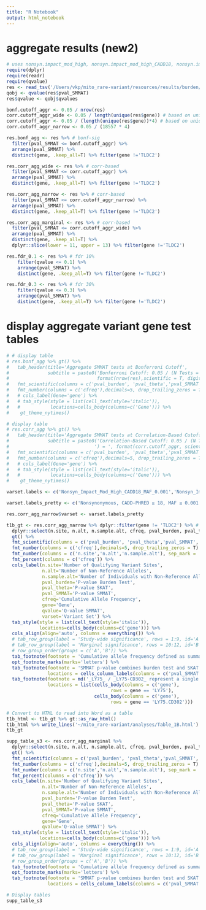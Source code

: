 ```yaml
---
title: "R Notebook"
output: html_notebook
---
```


# aggregate results (new2)
```r
# uses nonsyn.impact_mod_high, nonsyn.impact_mod_high_CADD18, nonsyn.impact_high_pLOF variant sets
require(dplyr)
require(readr)
require(qvalue)
res <- read_tsv('/Users/vkp/mito_rare-variant/resources/results/burden/res.all.nonsyn.impact_mod_high_plus_nonsyn.impact_mod_high_CADD18_plus_nonsyn.impact_high_pLOF.txt')
qobj <- qvalue(res$pval_SMMAT)
res$qvalue <- qobj$qvalues

bonf.cutoff_aggr <- 0.05 / nrow(res)
corr.cutoff_aggr_wide <- 0.05 / length(unique(res$gene)) # based on unique cadd 18 0.001 genes tested at cfreq >= 0.0001
corr.cutoff_aggr <- 0.05 / (length(unique(res$gene))*4) # based on unique cadd 18 0.001 genes tested at cfreq >= 0.0001
corr.cutoff_aggr_narrow <- 0.05 / (18557 * 4)

res.bonf_agg <- res %>% # bonf-sig
  filter(pval_SMMAT <= bonf.cutoff_aggr) %>% 
  arrange(pval_SMMAT) %>% 
  distinct(gene, .keep_all=T) %>% filter(gene !='TLDC2')

res.corr_agg_wide <- res %>% # corr-based
  filter(pval_SMMAT <= corr.cutoff_aggr) %>% 
  arrange(pval_SMMAT) %>% 
  distinct(gene, .keep_all=T) %>% filter(gene !='TLDC2')

res.corr_agg_narrow <- res %>% # corr-based
  filter(pval_SMMAT <= corr.cutoff_aggr_narrow) %>% 
  arrange(pval_SMMAT) %>% 
  distinct(gene, .keep_all=T) %>% filter(gene !='TLDC2')

res.corr_agg_marginal <- res %>% # corr-based
  filter(pval_SMMAT <= corr.cutoff_aggr_wide) %>% 
  arrange(pval_SMMAT) %>% 
  distinct(gene, .keep_all=T) %>% 
  dplyr::slice(lower = 11, upper = 13) %>% filter(gene !='TLDC2')

res.fdr_0.1 <- res %>% # fdr 10%
    filter(qvalue <= 0.1) %>% 
    arrange(pval_SMMAT) %>% 
    distinct(gene, .keep_all=T) %>% filter(gene !='TLDC2')

res.fdr_0.3 <- res %>% # fdr 30%
    filter(qvalue <= 0.3) %>% 
    arrange(pval_SMMAT) %>% 
    distinct(gene, .keep_all=T) %>% filter(gene !='TLDC2')
```

# display aggregate variant gene test tables
```r
# # display table
# res.bonf_agg %>% gt() %>%
#   tab_header(title='Aggregate SMMAT tests at Bonferroni Cutoff', 
#              subtitle = paste0('Bonferroni Cutoff: 0.05 / (N Tests = ', 
#                                format(nrow(res),scientific = T, digits = 2), ') = ', format(bonf.cutoff_aggr, scientific=T, digits = 2))) %>%
#   fmt_scientific(columns = c('pval_burden', 'pval_theta','pval_SMMAT','qvalue'), decimals = 2) %>%
#   fmt_number(columns = c('cfreq'),decimals=5, drop_trailing_zeros = T) %>%
#   # cols_label(Gene='gene') %>%
#   # tab_style(style = list(cell_text(style='italic')),
#   #           locations=cells_body(columns=c('Gene'))) %>% 
#    gt_theme_nytimes()

# display table
# res.corr_agg %>% gt() %>%
#   tab_header(title='Aggregate SMMAT tests at Correlation-Based Cutoff', 
#              subtitle = paste0('Correlation-Based Cutoff: 0.05 / (N Tests = 18,255 genes', 
#                               ') = ', format(corr.cutoff_aggr, scientific=T, digits = 2))) %>%
#   fmt_scientific(columns = c('pval_burden', 'pval_theta','pval_SMMAT','qvalue'), decimals = 2) %>%
#   fmt_number(columns = c('cfreq'),decimals=5, drop_trailing_zeros = T) %>%
#   # cols_label(Gene='gene') %>%
#   # tab_style(style = list(cell_text(style='italic')),
#   #           locations=cells_body(columns=c('Gene'))) %>% 
#    gt_theme_nytimes()

varset.labels <- c('Nonsyn_Impact_Mod_High_CADD18_MAF_0.001','Nonsyn_Impact_Mod_High_CADD18_MAF_0.0001','Nonsyn_Impact_Mod_High_MAF_0.01','Nonsyn_Impact_Mod_High_CADD18_MAF_0.001','Nonsyn_Impact_Mod_High_MAF_0.01','Nonsyn_Impact_Mod_High_MAF_0.01','Nonsyn_Impact_Mod_High_MAF_0.01','Nonsyn_Impact_Mod_High_CADD18_MAF_0.01','Nonsyn_Impact_Mod_High_MAF_0.01')

varset.labels_pretty <- c('Nonsynonymous, CADD-PHRED ≥ 18, MAF ≤ 0.001', 'Nonsynonymous, CADD-PHRED ≥ 18, MAF ≤ 0.0001', 'Nonsynonymous, MAF ≤ 0.01', 'Nonsynonymous, CADD-PHRED ≥ 18, MAF ≤ 0.001', 'Nonsynonymous, MAF ≤ 0.01', 'Nonsynonymous, MAF ≤ 0.01', 'Nonsynonymous, MAF ≤ 0.01', 'Nonsynonymous, CADD-PHRED ≥ 18, MAF ≤ 0.01', 'Nonsynonymous, MAF ≤ 0.01')

res.corr_agg_narrow$varset <- varset.labels_pretty

t1b_gt <- res.corr_agg_narrow %>% dplyr::filter(gene != 'TLDC2') %>% # remove false-positive
  dplyr::select(n.site, n.alt, n.sample.alt, cfreq, pval_burden, pval_theta, pval_SMMAT, qvalue, gene, varset) %>% 
  gt() %>%
  fmt_scientific(columns = c('pval_burden', 'pval_theta','pval_SMMAT','qvalue'), decimals = 2) %>%
  fmt_number(columns = c('cfreq'),decimals=5, drop_trailing_zeros = T) %>%
  fmt_number(columns = c('n.site','n.alt','n.sample.alt'), sep_mark = ',', decimals = 0) %>% 
  fmt_percent(columns = c('cfreq')) %>% 
  cols_label(n.site='Number of Qualifying Variant Sites',
             n.alt='Number of Non-Reference Alleles',
             n.sample.alt='Number of Individuals with Non-Reference Alleles',
             pval_burden='P-value Burden Test',
             pval_theta='P-value SKAT',
             pval_SMMAT='P-value SMMAT',
             cfreq='Cumulative Allele Frequency',
             gene='Gene',
             qvalue='Q-value SMMAT',
             varset='Variant Set') %>% 
  tab_style(style = list(cell_text(style='italic')),
            locations=cells_body(columns=c('gene'))) %>% 
  cols_align(align='auto', columns = everything()) %>% 
  # tab_row_group(label = 'Study-wide significance', rows = 1:9, id='A') %>% 
  # tab_row_group(label = 'Marginal significance', rows = 10:12, id='B') %>% 
  # row_group_order(groups = c('A','B')) %>% 
  tab_footnote(footnote = 'Cumulative allele frequency defined as summation of non-reference allele frequencies for all qualifying variant sites in gene', locations = cells_column_labels(columns = c('cfreq'))) %>% 
  opt_footnote_marks(marks='letters') %>% 
  tab_footnote(footnote = 'SMMAT p-value combines burden test and SKAT in a single p-value from chi-squared distribution with 4 degrees of freedom',
               locations = cells_column_labels(columns = c('pval_SMMAT'))) %>% 
  tab_footnote(footnote = md('_LY75_ / _LY75-CD302_ represent a single naturally occurring readthrough locus producing a single fusion protein'),
               locations = list(cells_body(columns = c('gene'),
                                      rows = gene == 'LY75'),
                                cells_body(columns = c('gene'),
                                      rows = gene == 'LY75.CD302')))

# Convert to HTML to read into Word as a table
t1b_html <- t1b_gt %>% gt::as_raw_html()
t1b_html %>% write_lines('~/mito_rare-variant/analyses/Table_1B.html')
t1b_gt
```


```r
supp_table_s3 <- res.corr_agg_marginal %>% 
  dplyr::select(n.site, n.alt, n.sample.alt, cfreq, pval_burden, pval_theta, pval_SMMAT, qvalue, gene) %>% 
  gt() %>%
  fmt_scientific(columns = c('pval_burden', 'pval_theta','pval_SMMAT','qvalue'), decimals = 2) %>%
  fmt_number(columns = c('cfreq'),decimals=5, drop_trailing_zeros = T) %>%
  fmt_number(columns = c('n.site','n.alt','n.sample.alt'), sep_mark = ',', decimals = 0) %>% 
  fmt_percent(columns = c('cfreq')) %>% 
  cols_label(n.site='Number of Qualifying Variant Sites',
             n.alt='Number of Non-Reference Alleles',
             n.sample.alt='Number of Individuals with Non-Reference Alleles',
             pval_burden='P-value Burden Test',
             pval_theta='P-value SKAT',
             pval_SMMAT='P-value SMMAT',
             cfreq='Cumulative Allele Frequency',
             gene='Gene',
             qvalue='Q-value SMMAT') %>% 
  tab_style(style = list(cell_text(style='italic')),
            locations=cells_body(columns=c('gene'))) %>% 
  cols_align(align='auto', columns = everything()) %>% 
  # tab_row_group(label = 'Study-wide significance', rows = 1:9, id='A') %>% 
  # tab_row_group(label = 'Marginal significance', rows = 10:12, id='B') %>% 
  # row_group_order(groups = c('A','B')) %>% 
  tab_footnote(footnote = 'Cumulative allele frequency defined as summation of non-reference allele frequencies for all qualifying variant sites in gene', locations = cells_column_labels(columns = c('cfreq'))) %>% 
  opt_footnote_marks(marks='letters') %>% 
  tab_footnote(footnote = 'SMMAT p-value combines burden test and SKAT in a single p-value from chi-squared distribution with 4 degrees of freedom',
               locations = cells_column_labels(columns = c('pval_SMMAT')))

# Display tables
supp_table_s3

```